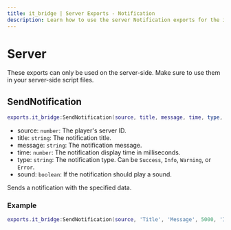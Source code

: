 ```yaml
---
title: it_bridge | Server Exports - Notification
description: Learn how to use the server Notification exports for the it_bridge resource.
---
```



# Server
<Callout type="warning">
  These exports can only be used on the server-side. Make sure to use them in your server-side script files.
</Callout>

## SendNotification
```lua
exports.it_bridge:SendNotification(source, title, message, time, type, sound)
```
- source: `number`: The player's server ID.
- title: `string`: The notification title.
- message: `string`: The notification message.
- time: `number`: The notification display time in milliseconds.
- type: `string`: The notification type. Can be `Success`, `Info`, `Warning`, or `Error`.
- sound: `boolean`: If the notification should play a sound.

Sends a notification with the specified data.

### Example
```lua
exports.it_bridge:SendNotification(source, 'Title', 'Message', 5000, 'Info', true)
```